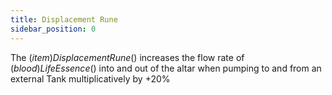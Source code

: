 ```yaml
---
title: Displacement Rune
sidebar_position: 0
---
```



The $(item)Displacement Rune$() increases the flow rate of $(blood)Life Essence$() into and out of the altar when pumping to and from an external Tank multiplicatively by +20%


